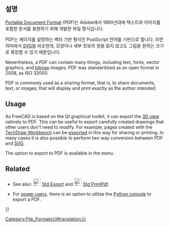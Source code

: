 <languages/>

{{TOCright}}

<span id="Description"></span>
==설명==

[https://en.wikipedia.org/wiki/PDF Portable Document Format] (PDF)는 Adobe에서 1990년대에 텍스트와 이미지를 포함한 문서를 표현하기 위해 개발한 파일 형식입니다.

PDF는 페이지를 설명하는 벡터 기반 형식인 PostScript 언어를 기반으로 합니다. 이런 의미에서 [[SVG/ko|SVG]]와 비슷한데, 모양이나 세부 정보의 양을 잃지 않고도 그림을 원하는 크기로 확장할 수 있기 때문입니다.

Nevertheless, a PDF can contain many things, including text, fonts, vector graphics, and [[bitmap|bitmap]] images. PDF was standardized as an open format in 2008, as ISO 32000.

PDF is commonly used as a sharing format, that is, to share documents, text, or images, that will display and print exactly as the author intended.

==Usage==

As FreeCAD is based on the Qt graphical toolkit, it can export the [[3D_view|3D view]] natively to PDF. This can be useful to export carefully created drawings that other users don't need to modify. For example, pages created with the [[TechDraw_Workbench|TechDraw Workbench]] can be [[Std_Export|exported]] in this way for sharing or printing. In many cases it is also possible to perform two way conversion between PDF and [[SVG|SVG]].

The option to export to PDF is available in the {{MenuCommand|File → [[Std_Export|Export PDF]]}} menu.

==Related==

* See also: [[File:Std_Export.svg|24px]] [[Std_Export|Std Export]] and [[File:Std_PrintPdf.svg|24px]] [[Std_PrintPdf|Std PrintPdf]].

* For [[Power_users_hub|power users]], there is an option to utilize the [[Python_console|Python console]] to export a PDF. 


<!--T:9-->
{{Userdocnavi{{#translation:}}}}
[[Category:File_Formats{{#translation:}}]]